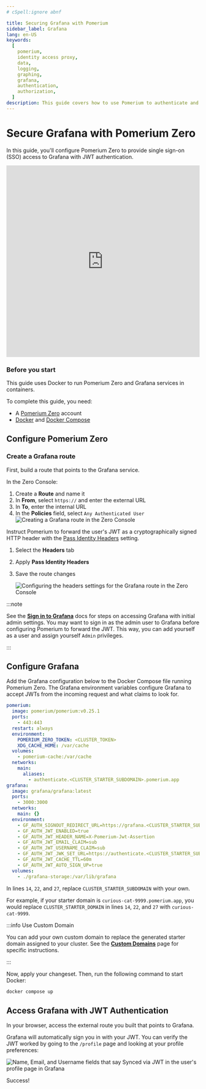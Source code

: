 ```yaml
---
# cSpell:ignore abnf

title: Securing Grafana with Pomerium
sidebar_label: Grafana
lang: en-US
keywords:
  [
    pomerium,
    identity access proxy,
    data,
    logging,
    graphing,
    grafana,
    authentication,
    authorization,
  ]
description: This guide covers how to use Pomerium to authenticate and authorize users of Grafana.
---
```



# Secure Grafana with Pomerium Zero

In this guide, you'll configure Pomerium Zero to provide single sign-on (SSO) access to Grafana with JWT authentication.

<iframe
  width="100%"
  height="500"
  src="https://www.youtube.com/embed/kpTcbu5s-xU?si=rlass29s-lncmFRe"
  frameborder="0"
  webkitallowfullscreen="true"
  mozallowfullscreen="true"
  allowfullscreen="true"></iframe>

### Before you start

This guide uses Docker to run Pomerium Zero and Grafana services in containers.

To complete this guide, you need:

- A [Pomerium Zero](https://console.pomerium.app/create-account) account
- [Docker](https://docs.docker.com/install/) and [Docker Compose](https://docs.docker.com/compose/install/)

## Configure Pomerium Zero

### Create a Grafana route

First, build a route that points to the Grafana service.

In the Zero Console:

1. Create a **Route** and name it
2. In **From**, select `https://` and enter the external URL
3. In **To**, enter the internal URL
4. In the **Policies** field, select `Any Authenticated User` ![Creating a Grafana route in the Zero Console](./img/grafana/grafana-create-route.gif)

Instruct Pomerium to forward the user's JWT as a cryptographically signed HTTP header with the [Pass Identity Headers](/docs/reference/routes/pass-identity-headers-per-route) setting.

1. Select the **Headers** tab
1. Apply **Pass Identity Headers**
1. Save the route changes

   ![Configuring the headers settings for the Grafana route in the Zero Console](./img/grafana/pass-identity-headers.png)

:::note

See the [**Sign in to Grafana**](https://grafana.com/docs/grafana/latest/setup-grafana/sign-in-to-grafana/) docs for steps on accessing Grafana with initial admin settings. You may want to sign in as the admin user to Grafana before configuring Pomerium to forward the JWT. This way, you can add yourself as a user and assign yourself `Admin` privileges.

:::

## Configure Grafana

Add the Grafana configuration below to the Docker Compose file running Pomerium Zero. The Grafana environment variables configure Grafana to accept JWTs from the incoming request and what claims to look for.

```yaml title="docker-compose.yaml" {14,22,27} showLineNumbers
pomerium:
  image: pomerium/pomerium:v0.25.1
  ports:
    - 443:443
  restart: always
  environment:
    POMERIUM_ZERO_TOKEN: <CLUSTER_TOKEN>
    XDG_CACHE_HOME: /var/cache
  volumes:
    - pomerium-cache:/var/cache
  networks:
    main:
      aliases:
        - authenticate.<CLUSTER_STARTER_SUBDOMAIN>.pomerium.app
grafana:
  image: grafana/grafana:latest
  ports:
    - 3000:3000
  networks:
    main: {}
  environment:
    - GF_AUTH_SIGNOUT_REDIRECT_URL=https://grafana.<CLUSTER_STARTER_SUBDOMAIN>.pomerium.app/.pomerium/sign_out
    - GF_AUTH_JWT_ENABLED=true
    - GF_AUTH_JWT_HEADER_NAME=X-Pomerium-Jwt-Assertion
    - GF_AUTH_JWT_EMAIL_CLAIM=sub
    - GF_AUTH_JWT_USERNAME_CLAIM=sub
    - GF_AUTH_JWT_JWK_SET_URL=https://authenticate.<CLUSTER_STARTER_SUBDOMAIN>.pomerium.app/.well-known/pomerium/jwks.json
    - GF_AUTH_JWT_CACHE_TTL=60m
    - GF_AUTH_JWT_AUTO_SIGN_UP=true
  volumes:
    - ./grafana-storage:/var/lib/grafana
```

In lines `14`, `22`, and `27`, replace `CLUSTER_STARTER_SUBDOMAIN` with your own.

For example, if your starter domain is `curious-cat-9999.pomerium.app`, you would replace `CLUSTER_STARTER_DOMAIN` in lines `14`, `22`, and `27` with `curious-cat-9999`.

:::info Use Custom Domain

You can add your own custom domain to replace the generated starter domain assigned to your cluster. See the [**Custom Domains**](/docs/capabilities/custom-domains) page for specific instructions.

:::

Now, apply your changeset. Then, run the following command to start Docker:

```bash
docker compose up
```

## Access Grafana with JWT Authentication

In your browser, access the external route you built that points to Grafana.

Grafana will automatically sign you in with your JWT. You can verify the JWT worked by going to the `/profile` page and looking at your profile preferences:

![Name, Email, and Username fields that say Synced via JWT in the user's profile page in Grafana](./img/grafana/pz-grafana-user-preferences.png)

Success!
